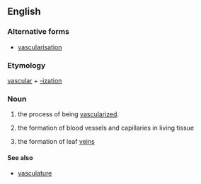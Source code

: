 ==English==

===Alternative forms===
*[[vascularisation]]

===Etymology===
[[vascular]] + [[-ization]]

===Noun===
{{en-noun}}

# the process of being [[vascularize]]d.
# {{medicine}} the formation of blood vessels and capillaries in living tissue
# {{botany}} the formation of leaf [[vein]]s

====See also====
*[[vasculature]]